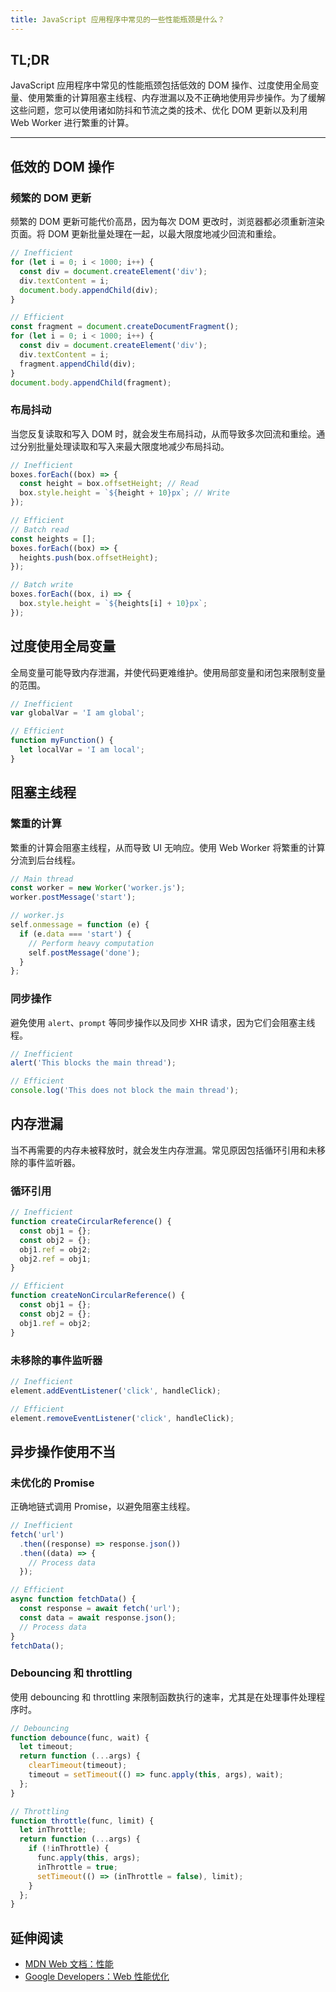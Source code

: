 ```yaml
---
title: JavaScript 应用程序中常见的一些性能瓶颈是什么？
---
```


## TL;DR

JavaScript 应用程序中常见的性能瓶颈包括低效的 DOM 操作、过度使用全局变量、使用繁重的计算阻塞主线程、内存泄漏以及不正确地使用异步操作。为了缓解这些问题，您可以使用诸如防抖和节流之类的技术、优化 DOM 更新以及利用 Web Worker 进行繁重的计算。

***

## 低效的 DOM 操作

### 频繁的 DOM 更新

频繁的 DOM 更新可能代价高昂，因为每次 DOM 更改时，浏览器都必须重新渲染页面。将 DOM 更新批量处理在一起，以最大限度地减少回流和重绘。

```js
// Inefficient
for (let i = 0; i < 1000; i++) {
  const div = document.createElement('div');
  div.textContent = i;
  document.body.appendChild(div);
}

// Efficient
const fragment = document.createDocumentFragment();
for (let i = 0; i < 1000; i++) {
  const div = document.createElement('div');
  div.textContent = i;
  fragment.appendChild(div);
}
document.body.appendChild(fragment);
```

### 布局抖动

当您反复读取和写入 DOM 时，就会发生布局抖动，从而导致多次回流和重绘。通过分别批量处理读取和写入来最大限度地减少布局抖动。

```js
// Inefficient
boxes.forEach((box) => {
  const height = box.offsetHeight; // Read
  box.style.height = `${height + 10}px`; // Write
});

// Efficient
// Batch read
const heights = [];
boxes.forEach((box) => {
  heights.push(box.offsetHeight);
});

// Batch write
boxes.forEach((box, i) => {
  box.style.height = `${heights[i] + 10}px`;
});
```

## 过度使用全局变量

全局变量可能导致内存泄漏，并使代码更难维护。使用局部变量和闭包来限制变量的范围。

```js
// Inefficient
var globalVar = 'I am global';

// Efficient
function myFunction() {
  let localVar = 'I am local';
}
```

## 阻塞主线程

### 繁重的计算

繁重的计算会阻塞主线程，从而导致 UI 无响应。使用 Web Worker 将繁重的计算分流到后台线程。

```js
// Main thread
const worker = new Worker('worker.js');
worker.postMessage('start');

// worker.js
self.onmessage = function (e) {
  if (e.data === 'start') {
    // Perform heavy computation
    self.postMessage('done');
  }
};
```

### 同步操作

避免使用 `alert`、`prompt` 等同步操作以及同步 XHR 请求，因为它们会阻塞主线程。

```js
// Inefficient
alert('This blocks the main thread');

// Efficient
console.log('This does not block the main thread');
```

## 内存泄漏

当不再需要的内存未被释放时，就会发生内存泄漏。常见原因包括循环引用和未移除的事件监听器。

### 循环引用

```js
// Inefficient
function createCircularReference() {
  const obj1 = {};
  const obj2 = {};
  obj1.ref = obj2;
  obj2.ref = obj1;
}

// Efficient
function createNonCircularReference() {
  const obj1 = {};
  const obj2 = {};
  obj1.ref = obj2;
}
```

### 未移除的事件监听器

```js
// Inefficient
element.addEventListener('click', handleClick);

// Efficient
element.removeEventListener('click', handleClick);
```

## 异步操作使用不当

### 未优化的 Promise

正确地链式调用 Promise，以避免阻塞主线程。

```js
// Inefficient
fetch('url')
  .then((response) => response.json())
  .then((data) => {
    // Process data
  });

// Efficient
async function fetchData() {
  const response = await fetch('url');
  const data = await response.json();
  // Process data
}
fetchData();
```

### Debouncing 和 throttling

使用 debouncing 和 throttling 来限制函数执行的速率，尤其是在处理事件处理程序时。

```js
// Debouncing
function debounce(func, wait) {
  let timeout;
  return function (...args) {
    clearTimeout(timeout);
    timeout = setTimeout(() => func.apply(this, args), wait);
  };
}

// Throttling
function throttle(func, limit) {
  let inThrottle;
  return function (...args) {
    if (!inThrottle) {
      func.apply(this, args);
      inThrottle = true;
      setTimeout(() => (inThrottle = false), limit);
    }
  };
}
```

## 延伸阅读

* [MDN Web 文档：性能](https://developer.mozilla.org/zh-CN/docs/Web/Performance)
* [Google Developers：Web 性能优化](https://developers.google.com/web/fundamentals/performance)
